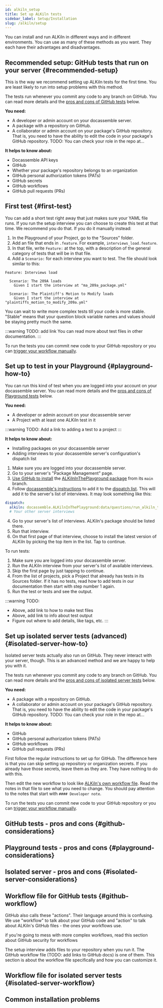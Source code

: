 ```yaml
---
id: alkiln_setup
title: Set up ALKiln tests
sidebar_label: Setup/Installation
slug: /alkiln/setup
---
```




<!-- TODO: Should this include how to run the tests? -->
You can install and run ALKiln in different ways and in different environments. You can use as many of these methods as you want. They each have their advantages and disadvantages.


## Recommended setup: GitHub tests that run on your server {#recommended-setup}

This is the way we recommend setting up ALKiln tests for the first time. You are least likely to run into setup problems with this method.

The tests run whenever you commit any code to any branch on GitHub. You can read more details and the [pros and cons of GitHub tests](#github-considerations) below.

**You need:**

- A developer or admin account on your docassemble server.
- A package with a repository on GitHub.
- A collaborator or admin account on your package's GitHub repository. That is, you need to have the ability to edit the code in your package's GitHub repository. TODO: You can check your role in the repo at...

**It helps to know about:**

- Docassemble API keys
- GitHub
- Whether your package's repository belongs to an organization
- GitHub personal authorization tokens (PATs)
- GitHub secrets
- GitHub workflows
- GitHub pull requests (PRs)

<GitHubSetup/>

[^org_setup]: If the repositories you want to test belong to one GitHub organization, get one of the organization's admins to run the ALKiln test setup interview and create organization secrets. They can also [create them manually](https://docs.github.com/en/actions/security-guides/using-secrets-in-github-actions#creating-secrets-for-an-organization). Each repo the organization has will use those secrets so you don't have to bother adding them to every repository. Otherwise, you have to create the same secrets for each repo and if one of the values changes, you'll have to update it in every repo.


## First test {#first-test}

You can add a short test right away that just makes sure your YAML file runs. If you run the setup interview you can choose to create this test at that time. We recommend you do that. If you do it manually instead:

1. In the Playground of your Project, go to the "Sources" folder.
1. Add an file that ends in `.feature`. For example, `interviews_load.feature`.
1. In that file, write `Feature:` at the top, with a description of the general category of tests that will be in that file.
1. Add a `Scenario:` for each interview you want to test. The file should look similar to this:

```
Feature: Interviews load

  Scenario: The 209A loads
    Given I start the interview at "ma_209a_package.yml"

  Scenario: The Plaintiff's Motion to Modify loads
    Given I start the interview at "plaintiffs_motion_to_modify_209a.yml"
```

You can wait to write more complex tests till your code is more stable. "Stable" means that your question block variable names and values should be staying pretty much the same.

:::warning TODO: add link
You can read more about test files in other documentation.
:::

To run the tests you can commit new code to your GitHub repository or you can [trigger your workflow manually](https://docs.github.com/en/actions/using-workflows/manually-running-a-workflow#running-a-workflow).


## Set up to test in your Playground {#playground-how-to}

You can run this kind of test when you are logged into your account on your docassemble server. You can read more details and the [pros and cons of Playground tests](#playground-considerations) below.

**You need:**

- A developer or admin account on your docassemble server
- A Project with at least one ALKiln test in it

:::warning TODO:
Add a link to adding a test to a project
:::

**It helps to know about:**

- Installing packages on your docassemble server
- Adding interviews to your docassemble server's configuration's dispatch list

1. Make sure you are logged into your docassemble server.
1. Go to your server's "Package Management" page.
1. [Use GitHub to install](https://docassemble.org/docs/packages.html#github_install) the [ALKilnInThePlayground package](https://github.com/SuffolkLITLab/docassemble-ALKilnInThePlayground) from its `main` branch.
1. Follow [docassemble's instructions](https://docassemble.org/docs/config.html#dispatch) to add it to the [dispatch list](https://docassemble.org/docs/config.html#dispatch). This will add it to the server's list of interviews. It may look something like this:

```yml
dispatch:
  alkiln: docassemble.ALKilnInThePlayground:data/questions/run_alkiln_tests.yml
  # Your other server interviews
```

4. Go to your server's list of interviews. ALKiln's package should be listed there.
1. Run that interview.
1. On that first page of that interview, choose to install the latest version of ALKiln by picking the top item in the list. Tap to continue.

To run tests:

1. Make sure you are logged into your docassemble server.
1. Run the ALKiln interview from your server's list of available interviews.
1. Skip the first page by just tapping to continue.
1. From the list of projects, pick a Project that already has tests in its Sources folder. If it has no tests, read how to add tests in our documentation then start with step number 1 again.
1. Run the test or tests and see the output.

:::warning TODO:
- Above, add link to how to make test files
- Above, add link to info about test output
- Figure out where to add details, like tags, etc.
:::

<!--
1. Optionally, if you have added "tags" to your tests using [the tag expression syntax](https://www.cuketest.com/en/cucumber/tag-expressions), you can use a tag expression to limit which tests you run. -->


## Set up isolated server tests (advanced) {#isolated-server-how-to}

Isolated server tests actually also run on GitHub. They never interact with your server, though. This is an advanced method and we are happy to help you with it.

The tests run whenever you commit any code to any branch on GitHub. You can read more details and the [pros and cons of isolated server tests](#isolated-server-considerations) below.

**You need:**

- A package with a repository on GitHub.
- A collaborator or admin account on your package's GitHub repository. That is, you need to have the ability to edit the code in your package's GitHub repository. TODO: You can check your role in the repo at...

**It helps to know about:**

- GitHub
- GitHub personal authorization tokens (PATs)
- GitHub workflows
- GitHub pull requests (PRs)

First follow the regular instructions to set up for GitHub. The difference here is that you can skip setting up repository or organization secrets. If you already have those secrets, leave them as they are. They have nothing to do with this.

<GitHubSetup/>

Then edit the new workflow to look like [ALKiln's own workflow file](https://github.com/SuffolkLITLab/ALKiln/blob/v5/.github/workflows/github_server.yml). Read the notes in that file to see what you need to change. You should pay attention to the notes that start with `#### Developer note`.

To run the tests you can commit new code to your GitHub repository or you can [trigger your workflow manually](https://docs.github.com/en/actions/using-workflows/manually-running-a-workflow#running-a-workflow).


## GitHub tests - pros and cons {#github-considerations}




## Playground tests - pros and cons {#playground-considerations}




## Isolated server - pros and cons {#isolated-server-considerations}




## Workflow file for GitHub tests {#github-workflow}

<!-- Should this be in /docs? -->

GitHub also calls these "actions". Their language around this is confusing. We use "workflow" to talk about your GitHub code and "action" to talk about ALKiln's GitHub files - the ones your workflows use.

if you're going to mess with more complex workflows, read this section about GitHub security for workflows

The setup interview adds files to your repository when you run it. The GitHub workflow file (TODO: add links to GitHub docs) is one of them. This section is about the workflow file specifically and how you can customize it.




## Workflow file for isolated server tests {#isolated-server-workflow}

<!-- Should this be in /docs? -->





## Common installation problems

